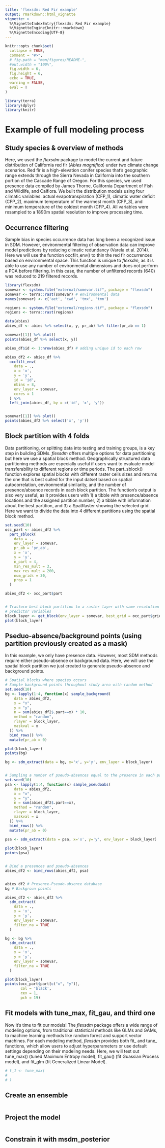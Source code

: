 ---
title: 'flexsdm: Red Fir example'
output: rmarkdown::html_vignette
vignette: >
  %\VignetteIndexEntry{flexsdm: Red Fir example}
  %\VignetteEngine{knitr::rmarkdown}
  %\VignetteEncoding{UTF-8}
---

```{r, include = FALSE}
knitr::opts_chunk$set(
  collapse = TRUE,
  comment = "#>",
  # fig.path = "man/figures/README-",
  #out.width = "100%",
  fig.width = 6,
  fig.height = 6,
  echo = TRUE,
  warning = FALSE,
  eval = T
)
```

```{r dependencies, include = FALSE}
library(terra)
library(dplyr)
library(knitr)
```

# Example of full modeling process

## Study species & overview of methods

Here, we used the *flexsdm* package to model the current and future distribution of California red fir (*Abies magnifica*) under two climate change scenarios. Red fir is a high-elevation conifer species that's geographic range extends through the Sierra Nevada in California into the southern portion of the Cascade Range of Oregon. For this species, we used presence data compiled by James Thorne, California Department of Fish and Wildlife, and Calflora. We built the distribution models using four climatic variables: actual evapotranspiration (CFP_1), climatic water deficit (CFP_2), maximum temperature of the warmest month (CFP_3), and minimum temperature of the coldest month (CFP_4).  All variables were resampled to a 1890m spatial resolution to improve processing time. 

## Occurrence filtering

Sample bias in species occurrence data has long been a recognized issue in SDM. However, environmental filtering of observation data can improve model predictions by reducing climatic redundancy (Varela et al. 2014). Here we will use the function occfilt_env() to thin the red fir occurrences based on environmental space. This function is unique to *flexsdm*, as it is able to use any number of environmental dimensions and does not perform a PCA before filtering. In this case, the number of unfiltered records (640) was reduced to 219 filtered records.

```{r raw data}
library(flexsdm)
somevar <- system.file("external/somevar.tif", package = "flexsdm")
somevar <- terra::rast(somevar) # environmental data
names(somevar) <- c('aet', 'cwd', 'tmx', 'tmn')

regions <- system.file("external/regions.tif", package = "flexsdm")
regions <- terra::rast(regions)

data(abies)
abies_df <- abies %>% select(x, y, pr_ab) %>% filter(pr_ab == 1)

somevar[[1]] %>% plot()
points(abies_df %>% select(x, y))
```

```{r occurrence filtering}
abies_df$id <- 1:nrow(abies_df) # adding unique id to each row

abies_df2 <- abies_df %>%
  occfilt_env(
    data = .,
    x = 'x',
    y = 'y',
    id = 'id',
    nbins = 8,
    env_layer = somevar,
    cores = 1
  ) %>%
  left_join(abies_df, by = c('id', 'x', 'y'))


somevar[[1]] %>% plot()
points(abies_df2 %>% select('x', 'y'))
```

## Block partition with 4 folds
Data partitioning, or splitting data into testing and training groups, is a key step in building SDMs. *flexsdm* offers multiple options for data partitioning but here we use a spatial block method. Geographically structured data partitioning methods are especially useful if users want to evaluate model transferability to different regions or time periods. The part_sblock() function  explores spatial blocks with different raster cells sizes and returns the one that is best suited for the input datset based on spatial autocorrelation, environmental similarity, and the number of presence/absence records in each block partition. The function's output is also very useful, as it provides users with 1) a tibble with presence/absence locations and the assigned partition number, 2) a tibble with information about the best partition, and 3) a SpatRaster showing the selected grid. Here we want to divide the data into 4 different partitions using the spatial block method. 

```{r block partition}
set.seed(10)
occ_part <- abies_df2 %>%
  part_sblock(
    data = .,
    env_layer = somevar,
    pr_ab = 'pr_ab',
    x = 'x',
    y = 'y',
    n_part = 4,
    min_res_mult = 3,
    max_res_mult = 200,
    num_grids = 30,
    prop = 1
  ) 

abies_df2 <- occ_part$part


# Trasform best block partition to a raster layer with same resolution and extent than 
# predictor variables 
block_layer <- get_block(env_layer = somevar, best_grid = occ_part$grid)
plot(block_layer)
```

## Pseduo-absence/background points (using partition previously created as a mask)
In this example, we only have presence data. However, most SDM methods require either pseudo-absence or background data. Here, we will use the spatial block partition we just created to generate pseudo-absence and background points. 

```{r pseudo/absence and background data}
# Spatial blocks where species occurs
# Sample background points throughout study area with random method
set.seed(10)
bg <- lapply(1:4, function(x) sample_background(
    data = abies_df2,
    x = "x",
    y = "y",
    n = sum(abies_df2$.part==x) * 10,
    method = "random",
    rlayer = block_layer, 
    maskval = x
  )) %>% 
  bind_rows() %>% 
  mutate(pr_ab = 0)

plot(block_layer)
points(bg)

bg <- sdm_extract(data = bg, x='x', y='y', env_layer = block_layer)


# Sampling a number of pseudo-absences equal to the presence in each partition
set.seed(10)
psa <- lapply(1:4, function(x) sample_pseudoabs(
    data = abies_df2,
    x = "x",
    y = "y",
    n = sum(abies_df2$.part==x),
    method = "random",
    rlayer = block_layer, 
    maskval = x
  )) %>% 
  bind_rows() %>% 
  mutate(pr_ab = 0)  

psa <- sdm_extract(data = psa, x='x', y='y', env_layer = block_layer)
  
plot(block_layer)
points(psa)


# Bind a presences and pseudo-absences
abies_df2 <- bind_rows(abies_df2, psa)


abies_df2 # Presence-Pseudo-absence database
bg # Backgroun points

```

```{r extract environmental data for two datasets}

abies_df2 <- abies_df2 %>%
  sdm_extract(
    data = .,
    x = 'x',
    y = 'y',
    env_layer = somevar,
    filter_na = TRUE
  ) 

bg <- bg %>%
  sdm_extract(
    data = .,
    x = 'x',
    y = 'y',
    env_layer = somevar,
    filter_na = TRUE
  ) 

plot(block_layer)
points(occ_part$part[c("x", "y")],
       col = 'black',
       cex = 1,
       pch = 19)

```
## Fit models with tune_max, fit_gau, and third one
Now it's time to fit our models! The *flexsdm* package offers a wide range of modeling options, from traditional statistical methods like GLMs and GAMs, to machine learning methods like random forest and support vector machines. For each modeling method, *flexsdm* provides both fit_ and tune_ functions, which allow users to adjust hyperparameters or use default settings depending on their modeling needs. Here, we will test out tune_max() (tuned Maximum Entropy model), fit_gau() (fit Guassian Process model), and fit_glm (fit Generalized Linear Model).

```{r fitting models}
# t_1 <- tune_max(
#   
# )

```
## Create an ensemble
```{r ensemble model}
```
## Project the model
```{r project models}
```
## Constrain it with msdm_posterior 
```{r constrain with msdm}
```

